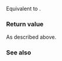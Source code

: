 {{cpp/atomic/atomic_ref/title|operator value_type}}
{{cpp/atomic/atomic_ref/navbar}}
{{ddcla|constexpr=c++26|1=&lt;!-- value_type is the same as T until C++26 --&gt;
operator value_type() const noexcept;
}}

Equivalent to {{c|return load();}}.

===Return value===
As described above.

===See also===
{{dsc begin}}
{{dsc inc|cpp/atomic/atomic_ref/dsc load}}
{{dsc end}}

{{langlinks|es|ja|zh}}
